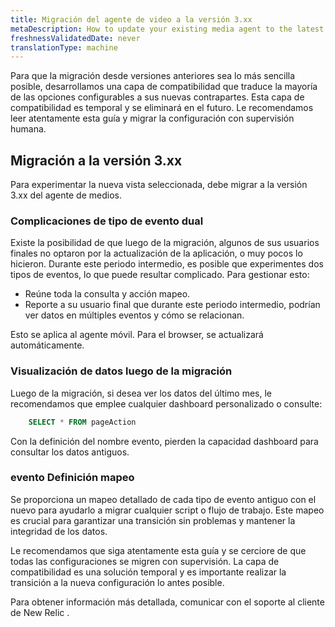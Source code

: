 ```yaml
---
title: Migración del agente de video a la versión 3.xx
metaDescription: How to update your existing media agent to the latest version.
freshnessValidatedDate: never
translationType: machine
---
```


Para que la migración desde versiones anteriores sea lo más sencilla posible, desarrollamos una capa de compatibilidad que traduce la mayoría de las opciones configurables a sus nuevas contrapartes. Esta capa de compatibilidad es temporal y se eliminará en el futuro. Le recomendamos leer atentamente esta guía y migrar la configuración con supervisión humana.

## Migración a la versión 3.xx

Para experimentar la nueva vista seleccionada, debe migrar a la versión 3.xx del agente de medios.

### Complicaciones de tipo de evento dual

Existe la posibilidad de que luego de la migración, algunos de sus usuarios finales no optaron por la actualización de la aplicación, o muy pocos lo hicieron. Durante este periodo intermedio, es posible que experimentes dos tipos de eventos, lo que puede resultar complicado. Para gestionar esto:

* Reúne toda la consulta y acción mapeo.
* Reporte a su usuario final que durante este periodo intermedio, podrían ver datos en múltiples eventos y cómo se relacionan.

<Callout variant="important">
  Esto se aplica al agente móvil. Para el browser, se actualizará automáticamente.
</Callout>

### Visualización de datos luego de la migración

Luego de la migración, si desea ver los datos del último mes, le recomendamos que emplee cualquier dashboard personalizado o consulte:

```sql
    SELECT * FROM pageAction
```

<Callout variant="important">
  Con la definición del nombre evento, pierden la capacidad dashboard para consultar los datos antiguos.
</Callout>

### evento Definición mapeo

Se proporciona un mapeo detallado de cada tipo de evento antiguo con el nuevo para ayudarlo a migrar cualquier script o flujo de trabajo. Este mapeo es crucial para garantizar una transición sin problemas y mantener la integridad de los datos.

Le recomendamos que siga atentamente esta guía y se cerciore de que todas las configuraciones se migren con supervisión. La capa de compatibilidad es una solución temporal y es importante realizar la transición a la nueva configuración lo antes posible.

Para obtener información más detallada, comunicar con el soporte al cliente de New Relic .